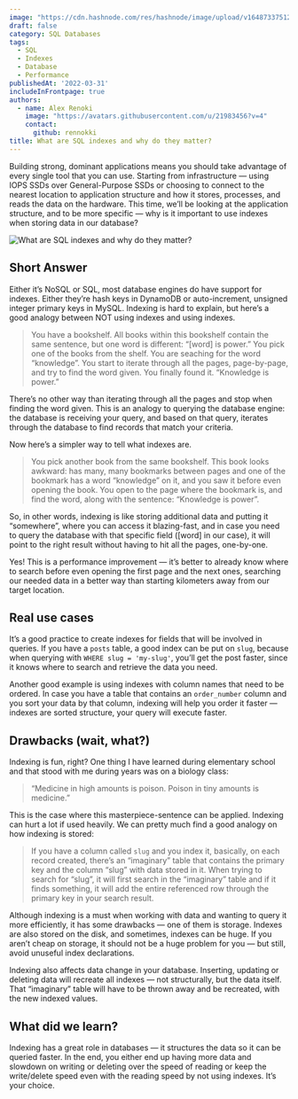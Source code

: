 ```yaml
---
image: "https://cdn.hashnode.com/res/hashnode/image/upload/v1648733751297/B2N9X_O8P.jpeg"
draft: false
category: SQL Databases
tags:
  - SQL
  - Indexes
  - Database
  - Performance
publishedAt: '2022-03-31'
includeInFrontpage: true
authors:
  - name: Alex Renoki
    image: "https://avatars.githubusercontent.com/u/21983456?v=4"
    contact:
      github: rennokki
title: What are SQL indexes and why do they matter?
---
```


Building strong, dominant applications means you should take advantage of every single tool that you can use. Starting from infrastructure — using IOPS SSDs over General-Purpose SSDs or choosing to connect to the nearest location to application structure and how it stores, processes, and reads the data on the hardware. This time, we’ll be looking at the application structure, and to be more specific — why is it important to use indexes when storing data in our database?

![What are SQL indexes and why do they matter?](https://cdn.hashnode.com/res/hashnode/image/upload/v1648733751297/B2N9X_O8P.jpeg)

## Short Answer

Either it’s NoSQL or SQL, most database engines do have support for indexes. Either they’re hash keys in DynamoDB or auto-increment, unsigned integer primary keys in MySQL. Indexing is hard to explain, but here’s a good analogy between NOT using indexes and using indexes.

> You have a bookshelf. All books within this bookshelf contain the same sentence, but one word is different: “[word] is power.” You pick one of the books from the shelf. You are seaching for the word “knowledge”. You start to iterate through all the pages, page-by-page, and try to find the word given. You finally found it. “Knowledge is power.”

There’s no other way than iterating through all the pages and stop when finding the word given. This is an analogy to querying the database engine: the database is receiving your query, and based on that query, iterates through the database to find records that match your criteria.

Now here’s a simpler way to tell what indexes are.

> You pick another book from the same bookshelf. This book looks awkward: has many, many bookmarks between pages and one of the bookmark has a word “knowledge” on it, and you saw it before even opening the book. You open to the page where the bookmark is, and find the word, along with the sentence: “Knowledge is power”.

So, in other words, indexing is like storing additional data and putting it “somewhere”, where you can access it blazing-fast, and in case you need to query the database with that specific field ([word] in our case), it will point to the right result without having to hit all the pages, one-by-one.

Yes! This is a performance improvement — it’s better to already know where to search before even opening the first page and the next ones, searching our needed data in a better way than starting kilometers away from our target location.

## Real use cases

It’s a good practice to create indexes for fields that will be involved in queries. If you have a `posts` table, a good index can be put on `slug`, because when querying with `WHERE slug = 'my-slug'`, you’ll get the post faster, since it knows where to search and retrieve the data you need.

Another good example is using indexes with column names that need to be ordered. In case you have a table that contains an `order_number` column and you sort your data by that column, indexing will help you order it faster — indexes are sorted structure, your query will execute faster.

## Drawbacks (wait, what?)

Indexing is fun, right? One thing I have learned during elementary school and that stood with me during years was on a biology class:

> “Medicine in high amounts is poison. Poison in tiny amounts is medicine.”

This is the case where this masterpiece-sentence can be applied. Indexing can hurt a lot if used heavily. We can pretty much find a good analogy on how indexing is stored:

> If you have a column called `slug` and you index it, basically, on each record created, there’s an “imaginary” table that contains the primary key and the column “slug” with data stored in it. When trying to search for “slug”, it will first search in the “imaginary” table and if it finds something, it will add the entire referenced row through the primary key in your search result.

Although indexing is a must when working with data and wanting to query it more efficiently, it has some drawbacks — one of them is storage. Indexes are also stored on the disk, and sometimes, indexes can be huge. If you aren’t cheap on storage, it should not be a huge problem for you — but still, avoid unuseful index declarations.

Indexing also affects data change in your database. Inserting, updating or deleting data will recreate all indexes — not structurally, but the data itself. That “imaginary” table will have to be thrown away and be recreated, with the new indexed values.

## What did we learn?

Indexing has a great role in databases — it structures the data so it can be queried faster. In the end, you either end up having more data and slowdown on writing or deleting over the speed of reading or keep the write/delete speed even with the reading speed by not using indexes. It’s your choice.

